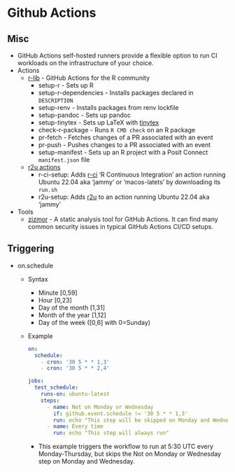# Github Actions {#sec-git-ga .unnumbered}

## Misc {#sec-git-ga-misc .unnumbered}

-   GitHub Actions self-hosted runners provide a flexible option to run CI workloads on the infrastructure of your choice.
-   Actions
    -   [r-lib](https://github.com/r-lib/actions) - GitHub Actions for the R community
        -   setup-r - Sets up R
        -   setup-r-dependencies - Installs packages declared in `DESCRIPTION`
        -   setup-renv - Installs packages from renv lockfile
        -   setup-pandoc - Sets up pandoc
        -   setup-tinytex - Sets up LaTeX with [tinytex](https://yihui.name/tinytex)
        -   check-r-package - Runs `R CMD check` on an R package
        -   pr-fetch - Fetches changes of a PR associated with an event
        -   pr-push - Pushes changes to a PR associated with an event
        -   setup-manifest - Sets up an R project with a Posit Connect `manifest.json` file
    -   [r2u actions](https://github.com/eddelbuettel/github-actions)
        -   r-ci-setup: Adds [r-ci](https://eddelbuettel.github.io/r-ci) 'R Continuous Integration' an action running Ubuntu 22.04 aka 'jammy' or 'macos-latets' by downloading its `run.sh`
        -   r2u-setup: Adds [r2u](https://eddelbuettel.github.io/r2u) to an action running Ubuntu 22.04 aka 'jammy'
-   Tools
    -   [zizmor](https://woodruffw.github.io/zizmor/) - A static analysis tool for GitHub Actions. It can find many common security issues in typical GitHub Actions CI/CD setups.

## Triggering {#sec-git-ga-trig .unnumbered}

-   on.schedule
    -   Syntax

        -   Minute \[0,59\]
        -   Hour \[0,23\]
        -   Day of the month \[1,31\]
        -   Month of the year \[1,12\]
        -   Day of the week (\[0,6\] with 0=Sunday)

    -   [Example]{.ribbon-highlight}

        ``` yaml
        on:
          schedule:
            - cron: '30 5 * * 1,3'
            - cron: '30 5 * * 2,4'

        jobs:
          test_schedule:
            runs-on: ubuntu-latest
            steps:
              - name: Not on Monday or Wednesday
                if: github.event.schedule != '30 5 * * 1,3'
                run: echo "This step will be skipped on Monday and Wednesday"
              - name: Every time
                run: echo "This step will always run"
        ```

        -   This example triggers the workflow to run at 5:30 UTC every Monday-Thursday, but skips the Not on Monday or Wednesday step on Monday and Wednesday.
